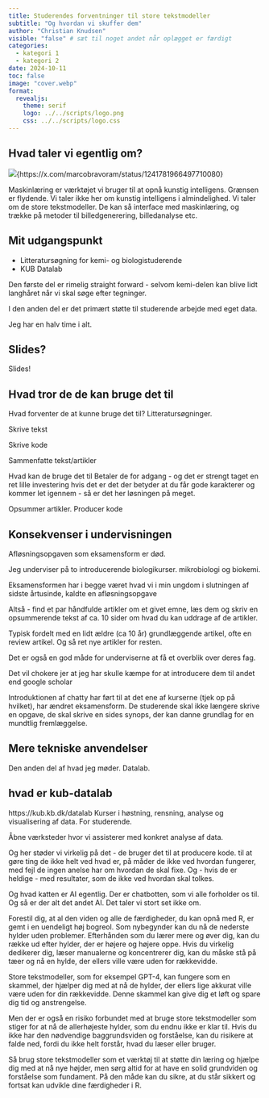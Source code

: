 ```yaml
---
title: Studerendes forventninger til store tekstmodeller
subtitle: "Og hvordan vi skuffer dem"
author: "Christian Knudsen"
visible: "false" # sæt til noget andet når oplægget er færdigt
categories:
  - kategori 1
  - kategori 2
date: 2024-10-11
toc: false
image: "cover.webp"
format:
  revealjs:
    theme: serif
    logo: ../../scripts/logo.png
    css: ../../scripts/logo.css
---
```


## Hvad taler vi egentlig om?

![](diff.jpg){https://x.com/marcobravoram/status/1241781966497710080}



:::: notes

Maskinlæring er værktøjet vi bruger til at opnå kunstig intelligens. Grænsen er 
flydende. Vi taler ikke her om kunstig intelligens i almindelighed. Vi taler om 
de store tekstmodeller. De kan så interface med maskinlæring, og trække på 
metoder til billedgenerering, billedanalyse etc.

::::

## Mit udgangspunkt

* Litteratursøgning for kemi- og biologistuderende
* KUB Datalab

:::: notes
Den første del er rimelig straight forward - selvom kemi-delen kan blive lidt langhåret når vi skal søge efter tegninger.

I den anden del er det primært støtte til studerende arbejde med eget data.



Jeg har en halv time i alt.

::::

## Slides?

Slides!



## Hvad tror de de kan bruge det til



Hvad forventer de at kunne bruge det til?
Litteratursøgninger.

Skrive tekst

Skrive kode

Sammenfatte tekst/artikler

Hvad kan de bruge det til
Betaler de for adgang - og det er strengt taget en ret lille investering hvis det er det der betyder at du får gode karakterer og kommer let igennem - så er det her løsningen på meget.

Opsummer artikler. Producer kode

## Konsekvenser i undervisningen
Afløsningsopgaven som eksamensform er død.

Jeg underviser på to introducerende biologikurser. mikrobiologi og biokemi.

Eksamensformen har i begge været hvad vi i min ungdom i slutningen af sidste årtusinde, kaldte en afløsningsopgave

Altså - find et par håndfulde artikler om et givet emne, læs dem og skriv en opsummerende tekst af ca. 10 sider om hvad du kan uddrage af de artikler.

Typisk fordelt med en lidt ældre (ca 10 år) grundlæggende artikel, ofte en review artikel. Og så ret nye artikler for resten.

Det er også en god måde for underviserne at få et overblik over deres fag.

Det vil chokere jer at jeg har skulle kæmpe for at introducere dem til andet end google scholar

Introduktionen af chatty har ført til at det ene af kurserne (tjek op på hvilket), har ændret eksamensform. De studerende skal ikke længere skrive en opgave, de skal skrive en sides synops, der kan danne grundlag for en mundtlig fremlæggelse.

## Mere tekniske anvendelser
Den anden del af hvad jeg møder. Datalab.

## hvad er kub-datalab


https://kub.kb.dk/datalab
Kurser i høstning, rensning, analyse og visualisering af data. For studerende.

Åbne værksteder hvor vi assisterer med konkret analyse af data.

Og her støder vi virkelig på det - de bruger det til at producere kode. til at gøre ting de ikke helt ved hvad er, på måder de ikke ved hvordan fungerer, med fejl de ingen anelse har om hvordan de skal fixe. Og - hvis de er heldige - med resultater, som de ikke ved hvordan skal tolkes.

Og hvad katten er AI egentlig. Der er chatbotten, som vi alle forholder os til. Og så er der alt det andet AI. Det taler vi stort set ikke om.

Forestil dig, at al den viden og alle de færdigheder, du kan opnå med R, er gemt i en uendeligt høj bogreol. Som nybegynder kan du nå de nederste hylder uden problemer. Efterhånden som du lærer mere og øver dig, kan du række ud efter hylder, der er højere og højere oppe. Hvis du virkelig dedikerer dig, læser manualerne og koncentrerer dig, kan du måske stå på tæer og nå en hylde, der ellers ville være uden for rækkevidde.

Store tekstmodeller, som for eksempel GPT-4, kan fungere som en skammel, der hjælper dig med at nå de hylder, der ellers lige akkurat ville være uden for din rækkevidde. Denne skammel kan give dig et løft og spare dig tid og anstrengelse.

Men der er også en risiko forbundet med at bruge store tekstmodeller som stiger for at nå de allerhøjeste hylder, som du endnu ikke er klar til. Hvis du ikke har den nødvendige baggrundsviden og forståelse, kan du risikere at falde ned, fordi du ikke helt forstår, hvad du læser eller bruger.

Så brug store tekstmodeller som et værktøj til at støtte din læring og hjælpe dig med at nå nye højder, men sørg altid for at have en solid grundviden og forståelse som fundament. På den måde kan du sikre, at du står sikkert og fortsat kan udvikle dine færdigheder i R.
